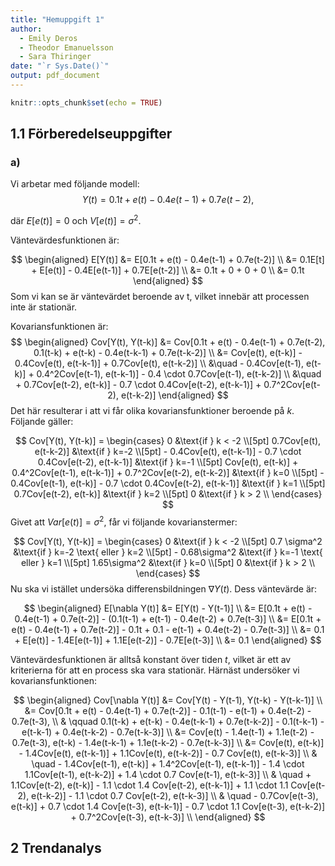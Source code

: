 ```yaml
---
title: "Hemuppgift 1"
author: 
  - Emily Deros
  - Theodor Emanuelsson
  - Sara Thiringer
date: "`r Sys.Date()`"
output: pdf_document
---
```


```r
knitr::opts_chunk$set(echo = TRUE)
```

## 1.1 Förberedelseuppgifter

### a) 
Vi arbetar med följande modell:
$$Y(t) = 0.1t + e(t) - 0.4e(t-1) + 0.7e(t-2),$$

där $E[e(t)] = 0$ och $V[e(t)] = \sigma^2$. 

Väntevärdesfunktionen är:

$$
\begin{aligned}
E[Y(t)] &= E[0.1t + e(t) - 0.4e(t-1) + 0.7e(t-2)] \\
&= 0.1E[t] + E[e(t)] - 0.4E[e(t-1)] + 0.7E[e(t-2)] \\
&= 0.1t + 0 + 0 + 0 \\
&= 0.1t
\end{aligned}
$$
Som vi kan se är väntevärdet beroende av t, vilket innebär att processen inte är stationär.

Kovariansfunktionen är:
$$
\begin{aligned}
Cov[Y(t), Y(t-k)] &= Cov[0.1t + e(t) - 0.4e(t-1) + 0.7e(t-2), 0.1(t-k) + e(t-k) - 0.4e(t-k-1) + 0.7e(t-k-2)] \\
&= Cov[e(t), e(t-k)] - 0.4Cov[e(t), e(t-k-1)] + 0.7Cov[e(t), e(t-k-2)] \\
&\quad - 0.4Cov[e(t-1), e(t-k)] + 0.4^2Cov[e(t-1), e(t-k-1)] - 0.4 \cdot 0.7Cov[e(t-1), e(t-k-2)] \\
&\quad + 0.7Cov[e(t-2), e(t-k)] - 0.7 \cdot 0.4Cov[e(t-2), e(t-k-1)] + 0.7^2Cov[e(t-2), e(t-k-2)]
\end{aligned}
$$
Det här resulterar i att vi får olika kovariansfunktioner beroende på $k$. Följande gäller:

$$
Cov[Y(t), Y(t-k)] = \begin{cases}
0 &\text{if } k < -2 \\[5pt]
0.7Cov[e(t), e(t-k-2)] &\text{if } k=-2 \\[5pt]
- 0.4Cov[e(t), e(t-k-1)] - 0.7 \cdot 0.4Cov[e(t-2), e(t-k-1)] &\text{if } k=-1 \\[5pt]
Cov[e(t), e(t-k)] + 0.4^2Cov[e(t-1), e(t-k-1)] + 0.7^2Cov[e(t-2), e(t-k-2)] &\text{if } k=0 \\[5pt]
- 0.4Cov[e(t-1), e(t-k)] - 0.7 \cdot 0.4Cov[e(t-2), e(t-k-1)] &\text{if } k=1 \\[5pt]
0.7Cov[e(t-2), e(t-k)] &\text{if } k=2 \\[5pt]
0 &\text{if } k > 2 \\
\end{cases}
$$
Givet att $Var[e(t)] = \sigma^2$, får vi följande kovarianstermer:

$$
Cov[Y(t), Y(t-k)] = \begin{cases}
0 &\text{if } k < -2 \\[5pt]
0.7 \sigma^2 &\text{if } k=-2 \text{ eller } k=2 \\[5pt]
- 0.68\sigma^2 &\text{if } k=-1 \text{ eller } k=1 \\[5pt]
1.65\sigma^2 &\text{if } k=0 \\[5pt]
0 &\text{if } k > 2 \\
\end{cases}
$$
Nu ska vi istället undersöka differensbildningen $\nabla Y(t)$. Dess väntevärde är:

$$
\begin{aligned}
E[\nabla Y(t)] &= E[Y(t) - Y(t-1)] \\
&= E[0.1t + e(t) - 0.4e(t-1) + 0.7e(t-2)] - (0.1(t-1) + e(t-1) - 0.4e(t-2) + 0.7e(t-3)] \\
&= E[0.1t + e(t) - 0.4e(t-1) + 0.7e(t-2)] - 0.1t + 0.1 - e(t-1) + 0.4e(t-2) - 0.7e(t-3)] \\
&= 0.1 + E[e(t)] - 1.4E[e(t-1)] + 1.1E[e(t-2)] - 0.7E[e(t-3)] \\
&= 0.1
\end{aligned}
$$

Väntevärdesfunktionen är alltså konstant över tiden $t$, vilket är ett av kriterierna för att en process ska vara stationär. Härnäst undersöker vi kovariansfunktionen:

$$
\begin{aligned}
Cov[\nabla Y(t)] &= Cov[Y(t) - Y(t-1), Y(t-k) - Y(t-k-1)] \\
&= Cov[0.1t + e(t) - 0.4e(t-1) + 0.7e(t-2)] - 0.1(t-1) - e(t-1) + 0.4e(t-2) - 0.7e(t-3), \\
& \qquad 0.1(t-k) + e(t-k) - 0.4e(t-k-1) + 0.7e(t-k-2)] - 0.1(t-k-1) - e(t-k-1) + 0.4e(t-k-2) - 0.7e(t-k-3)] \\
&= Cov[e(t) - 1.4e(t-1) + 1.1e(t-2) - 0.7e(t-3), e(t-k) - 1.4e(t-k-1) + 1.1e(t-k-2) - 0.7e(t-k-3)] \\
&= Cov[e(t), e(t-k)] - 1.4Cov[e(t), e(t-k-1)] + 1.1Cov[e(t), e(t-k-2)] - 0.7 Cov[e(t), e(t-k-3)] \\
& \quad - 1.4Cov[e(t-1), e(t-k)] + 1.4^2Cov[e(t-1), e(t-k-1)] - 1.4 \cdot 1.1Cov[e(t-1), e(t-k-2)] + 1.4 \cdot 0.7 Cov[e(t-1), e(t-k-3)] \\
& \quad + 1.1Cov[e(t-2), e(t-k)] - 1.1 \cdot 1.4 Cov[e(t-2), e(t-k-1)] + 1.1 \cdot 1.1 Cov[e(t-2), e(t-k-2)] - 1.1 \cdot 0.7 Cov[e(t-2), e(t-k-3)] \\
& \quad - 0.7Cov[e(t-3), e(t-k)] + 0.7 \cdot 1.4 Cov[e(t-3), e(t-k-1)] - 0.7 \cdot 1.1 Cov[e(t-3), e(t-k-2)] + 0.7^2Cov[e(t-3), e(t-k-3)] \\
\end{aligned}
$$

## 2 Trendanalys


